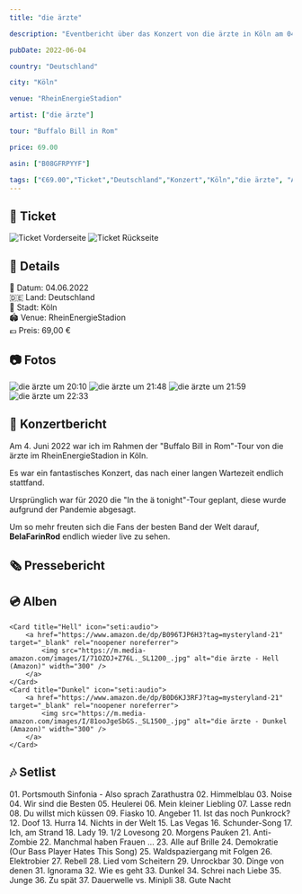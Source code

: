 ```yaml
---
title: "die ärzte"

description: "Eventbericht über das Konzert von die ärzte in Köln am 04.06.2022 im RheinEnergieStadion."

pubDate: 2022-06-04

country: "Deutschland"

city: "Köln"

venue: "RheinEnergieStadion"

artist: ["die ärzte"]

tour: "Buffalo Bill in Rom"

price: 69.00

asin: ["B08GFRPYYF"]

tags: ["€69.00","Ticket","Deutschland","Konzert","Köln","die ärzte", "Adam Angst", "Buffalo Bill in Rom","RheinEnergieStadion","2022"]
---
```




## 🎫 Ticket

<CardGrid>
  <Card title="Vorderseite" icon="image">
    <Image src={imgTicketFront} alt="Ticket Vorderseite" widths={[300, 600, 900]} sizes="(max-width: 600px) 100vw, 600px" />
  </Card>
  <Card title="Rückseite" icon="image">
    <Image src={imgTicketBack} alt="Ticket Rückseite" widths={[300, 600, 900]} sizes="(max-width: 600px) 100vw, 600px" />
  </Card>
</CardGrid>

## 📌 Details
📅 Datum: 04.06.2022  
🇩🇪 Land: Deutschland  
📍 Stadt: Köln   
🏟️ Venue: RheinEnergieStadion  
💶 Preis: 69,00 €  

## 📷 Fotos

<CardGrid>
  <Card title="20:10" icon="image">
    <Image src={img2010} alt="die ärzte um 20:10" widths={[300, 600, 900]} sizes="(max-width: 600px) 100vw, 600px" />
  </Card>
  <Card title="21:48" icon="image">
    <Image src={img2148} alt="die ärzte um 21:48" widths={[300, 600, 900]} sizes="(max-width: 600px) 100vw, 600px" />
  </Card>
  <Card title="21:59" icon="image">
    <Image src={img2156} alt="die ärzte um 21:59" widths={[300, 600, 900]} sizes="(max-width: 600px) 100vw, 600px" />
  </Card>
  <Card title="22:33" icon="image">
    <Image src={img2233} alt="die ärzte um 22:33" widths={[300, 600, 900]} sizes="(max-width: 600px) 100vw, 600px" />
  </Card>
</CardGrid>

## 🎤 Konzertbericht

Am 4. Juni 2022 war ich im Rahmen der "Buffalo Bill in Rom"-Tour von die ärzte im RheinEnergieStadion in Köln. 

Es war ein fantastisches Konzert, das nach einer langen Wartezeit endlich stattfand. 

Ursprünglich war für 2020 die "In the ä tonight"-Tour geplant, diese wurde aufgrund der Pandemie abgesagt.

Um so mehr freuten sich die Fans der besten Band der Welt darauf, **BelaFarinRod** endlich wieder live zu sehen.

## 🗞️ Pressebericht

<LinkCard
    title="Rheinische Post"
    href="https://rp-online.de/nrw/staedte/koeln/konzert-in-koeln-die-aerzte-waren-grandios-sound-und-organisation-leider-nicht_aid-70874751?utm_source=mail&utm_medium=referral&utm_campaign=share?utm_source=mail&utm_medium=referral&utm_campaign=share"
/>

## 💿 Alben

<CardGrid>

    <Card title="Hell" icon="seti:audio">
        <a href="https://www.amazon.de/dp/B096TJP6H3?tag=mysteryland-21" target="_blank" rel="noopener noreferrer">
            <img src="https://m.media-amazon.com/images/I/71OZOJ+Z76L._SL1200_.jpg" alt="die ärzte - Hell (Amazon)" width="300" />
        </a>
    </Card>
    <Card title="Dunkel" icon="seti:audio">
        <a href="https://www.amazon.de/dp/B0D6KJ3RFJ?tag=mysteryland-21" target="_blank" rel="noopener noreferrer">
            <img src="https://m.media-amazon.com/images/I/81ooJgeSbGS._SL1500_.jpg" alt="die ärzte - Dunkel (Amazon)" width="300" />
        </a>
    </Card>
</CardGrid>

## 🎶 Setlist

<Card title="Songs" icon="list-format">
01. Portsmouth Sinfonia - Also sprach Zarathustra
02. Himmelblau
03. Noise
04. Wir sind die Besten
05. Heulerei
06. Mein kleiner Liebling
07. Lasse redn
08. Du willst mich küssen
09. Fiasko
10. Angeber
11. Ist das noch Punkrock?
12. Doof
13. Hurra
14. Nichts in der Welt
15. Las Vegas
16. Schunder-Song
17. Ich, am Strand
18. Lady
19. 1/2 Lovesong
20. Morgens Pauken
21. Anti-Zombie
22. Manchmal haben Frauen ...
23. Alle auf Brille
24. Demokratie (Our Bass Player Hates This Song)
25. Waldspaziergang mit Folgen
26. Elektrobier
27. Rebell
28. Lied vom Scheitern
29. Unrockbar
30. Dinge von denen
31. Ignorama
32. Wie es geht
33. Dunkel
34. Schrei nach Liebe
35. Junge
36. Zu spät
37. Dauerwelle vs. Minipli
38. Gute Nacht
</Card>

<LinkCard
    title="Mehr Informationen"
    href="https://fanieng.com/2022/06/04/die-aerzte-koeln-rheinenergiestadion/" target="_blank" rel="noopener noreferrer"
/>

